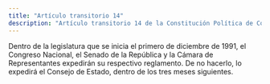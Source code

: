 ```yaml
---
title: "Artículo transitorio 14"
description: "Artículo transitorio 14 de la Constitución Política de Colombia"
---
```


Dentro de la legislatura que se inicia el primero de diciembre de 1991, el Congreso Nacional, el Senado de la República y la Cámara de Representantes expedirán su respectivo reglamento. De no hacerlo, lo expedirá el Consejo de Estado, dentro de los tres meses siguientes.
